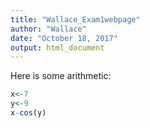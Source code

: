 ```yaml
---
title: "Wallace_Exam1webpage"
author: "Wallace"
date: "October 18, 2017"
output: html_document
---
```

Here is some arithmetic:

```r
x<-7
y<-9
x-cos(y)
```

